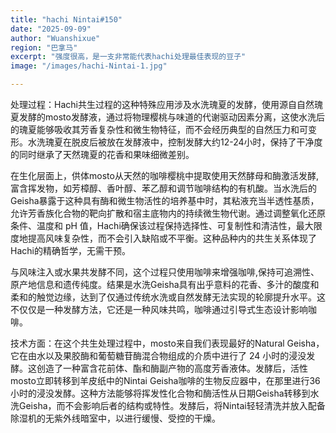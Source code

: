 ```yaml
---
title: "hachi Nintai#150"
date: "2025-09-09"
author: "Wuanshixue"
region: "巴拿马"
excerpt: "强度很高，是一支非常能代表hachi处理最佳表现的豆子"
image: "/images/hachi-Nintai-1.jpg"

---
```




处理过程：Hachi共生过程的这种特殊应用涉及水洗瑰夏的发酵，使用源自自然瑰夏发酵的mosto发酵液，通过将物理樱桃与味道的代谢驱动因素分离，这使水洗后的瑰夏能够吸收其芳香复杂性和微生物特征，而不会经历典型的自然压力和可变形。水洗瑰夏在脱皮后被放在发酵液中，控制发酵大约12-24小时，保持了干净度的同时继承了天然瑰夏的花香和果味细微差别。

在生化层面上，供体mosto从天然的咖啡樱桃中提取使用天然酵母和酶激活发酵,富含挥发物，如芳樟醇、香叶醇、苯乙醇和调节咖啡结构的有机酸。当水洗后的Geisha暴露于这种具有酶和微生物活性的培养基中时，其粘液充当半透性基质，允许芳香族化合物的靶向扩散和宿主底物内的持续微生物代谢。通过调整氧化还原条件、温度和 pH 值，Hachi确保该过程保持选择性、可复制性和清洁性，最大限度地提高风味复杂性，而不会引入缺陷或不平衡。这种品种内的共生关系体现了Hachi的精确哲学，无需干预。

与风味注入或水果共发酵不同，这个过程只使用咖啡来增强咖啡,保持可追溯性、原产地信息和遗传纯度。结果是水洗Geisha具有出乎意料的花香、多汁的酸度和柔和的触觉边缘，达到了仅通过传统水洗或自然发酵无法实现的轮廓提升水平。这不仅仅是一种发酵方法，它还是一种风味共鸣，咖啡通过引导式生态设计影响咖啡。

技术方面：在这个共生处理过程中，mosto来自我们表现最好的Natural Geisha，它在由水以及果胶酶和葡萄糖苷酶混合物组成的介质中进行了 24 小时的浸没发酵。这创造了一种富含花前体、酯和酶副产物的高度芳香液体。发酵后，活性mosto立即转移到羊皮纸中的Nintai Geisha咖啡的生物反应器中，在那里进行36小时的浸没发酵。这种方法能够将挥发性化合物和酶活性从日期Geisha转移到水洗Geisha，而不会影响后者的结构或特性。发酵后，将Nintai轻轻清洗并放入配备除湿机的无紫外线暗室中，以进行缓慢、受控的干燥。
